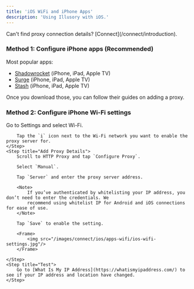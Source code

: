 ```yaml
---
title: 'iOS WiFi and iPhone Apps'
description: 'Using Illusory with iOS.'
---
```


<Warning>
    Can't find proxy connection details? [Connect](/connect/introduction).
</Warning>

### Method 1: Configure iPhone apps (Recommended)

Most popular apps:

- [Shadowrocket](https://apps.apple.com/us/app/shadowrocket/id932747118) (iPhone, iPad, Apple TV)
- [Surge](https://apps.apple.com/us/app/surge-4/id1442620678) (iPhone, iPad, Apple TV)
- [Stash](https://apps.apple.com/ca/app/stash-rule-based-proxy/id1596063349?platform=iphone) (iPhone, iPad, Apple TV)

Once you download those, you can follow their guides on adding a proxy.

### Method 2: Configure iPhone Wi-Fi settings

<Steps>
    <Step title="Wi-Fi Settings">
        Go to Settings and select Wi-Fi.

        Tap the `i` icon next to the Wi-Fi network you want to enable the proxy server for.
    </Step>
    <Step title="Add Proxy Details">
        Scroll to HTTP Proxy and tap `Configure Proxy`.

        Select `Manual`.

        Tap `Server` and enter the proxy server address.

        <Note>
            If you’ve authenticated by whitelisting your IP address, you don’t need to enter the credentials. We
            recommend using whitelist IP for Android and iOS connections for ease of use.
        </Note>

        Tap `Save` to enable the setting.

        <Frame>
            <img src="/images/connect/ios/apps-wifi/ios-wifi-settings.jpg"/>
        </Frame>

    </Step>
    <Step title="Test">
        Go to [What Is My IP Address](https://whatismyipaddress.com/) to see if your IP address and location have changed.
    </Step>
</Steps>


